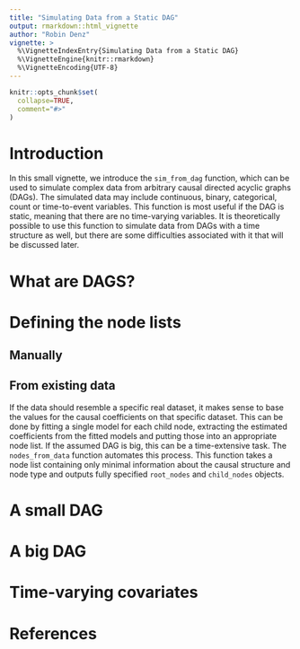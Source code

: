 ```yaml
---
title: "Simulating Data from a Static DAG"
output: rmarkdown::html_vignette
author: "Robin Denz"
vignette: >
  %\VignetteIndexEntry{Simulating Data from a Static DAG}
  %\VignetteEngine{knitr::rmarkdown}
  %\VignetteEncoding{UTF-8}
---
```


```r
knitr::opts_chunk$set(
  collapse=TRUE,
  comment="#>"
)
```

# Introduction

In this small vignette, we introduce the `sim_from_dag` function, which can be used to simulate complex data from arbitrary causal directed acyclic graphs (DAGs). The simulated data may include continuous, binary, categorical, count or time-to-event variables. This function is most useful if the DAG is static, meaning that there are no time-varying variables. It is theoretically possible to use this function to simulate data from DAGs with a time structure as well, but there are some difficulties associated with it that will be discussed later.

# What are DAGS?

# Defining the node lists

## Manually

## From existing data

If the data should resemble a specific real dataset, it makes sense to base the values for the causal coefficients on that specific dataset. This can be done by fitting a single model for each child node, extracting the estimated coefficients from the fitted models and putting those into an appropriate node list. If the assumed DAG is big, this can be a time-extensive task. The `nodes_from_data` function automates this process. This function takes a node list containing only minimal information about the causal structure and node type and outputs fully specified `root_nodes` and `child_nodes` objects.


# A small DAG

# A big DAG

# Time-varying covariates

# References



